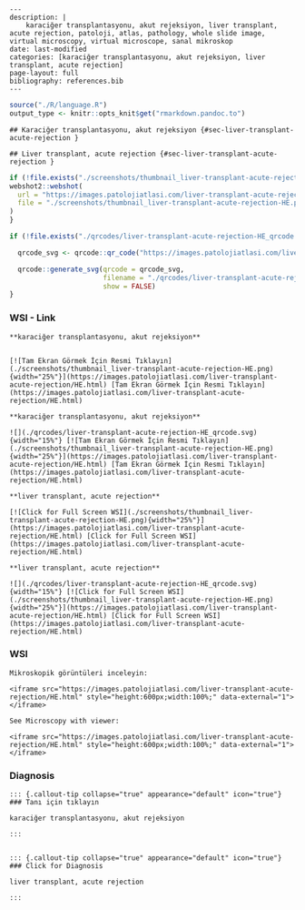 




```comment
---
description: |
    karaciğer transplantasyonu, akut rejeksiyon, liver transplant, acute rejection, patoloji, atlas, pathology, whole slide image, virtual microscopy, virtual microscope, sanal mikroskop
date: last-modified
categories: [karaciğer transplantasyonu, akut rejeksiyon, liver transplant, acute rejection]
page-layout: full
bibliography: references.bib
---
```



```r
source("./R/language.R")
output_type <- knitr::opts_knit$get("rmarkdown.pandoc.to")
```


```asis
## Karaciğer transplantasyonu, akut rejeksiyon {#sec-liver-transplant-acute-rejection }
```


```asis
## Liver transplant, acute rejection {#sec-liver-transplant-acute-rejection }
```






```r
if (!file.exists("./screenshots/thumbnail_liver-transplant-acute-rejection-HE.png")) {
webshot2::webshot(
  url = "https://images.patolojiatlasi.com/liver-transplant-acute-rejection/HE.html",
  file = "./screenshots/thumbnail_liver-transplant-acute-rejection-HE.png"
)
}
```



```r
if (!file.exists("./qrcodes/liver-transplant-acute-rejection-HE_qrcode.svg")) {

  qrcode_svg <- qrcode::qr_code("https://images.patolojiatlasi.com/liver-transplant-acute-rejection/HE.html")

  qrcode::generate_svg(qrcode = qrcode_svg,
                       filename = "./qrcodes/liver-transplant-acute-rejection-HE_qrcode.svg",
                       show = FALSE)
}
```











::::: panel-tabset


### WSI - Link








:::: {.content-hidden when-format="pdf"}


```asis

**karaciğer transplantasyonu, akut rejeksiyon**


[![Tam Ekran Görmek İçin Resmi Tıklayın](./screenshots/thumbnail_liver-transplant-acute-rejection-HE.png){width="25%"}](https://images.patolojiatlasi.com/liver-transplant-acute-rejection/HE.html) [Tam Ekran Görmek İçin Resmi Tıklayın](https://images.patolojiatlasi.com/liver-transplant-acute-rejection/HE.html)

```

::::


:::: {.content-visible when-format="pdf"}

```asis

**karaciğer transplantasyonu, akut rejeksiyon**

![](./qrcodes/liver-transplant-acute-rejection-HE_qrcode.svg){width="15%"} [![Tam Ekran Görmek İçin Resmi Tıklayın](./screenshots/thumbnail_liver-transplant-acute-rejection-HE.png){width="25%"}](https://images.patolojiatlasi.com/liver-transplant-acute-rejection/HE.html) [Tam Ekran Görmek İçin Resmi Tıklayın](https://images.patolojiatlasi.com/liver-transplant-acute-rejection/HE.html)

```



::::




:::: {.content-hidden when-format="pdf"}


```asis

**liver transplant, acute rejection**

[![Click for Full Screen WSI](./screenshots/thumbnail_liver-transplant-acute-rejection-HE.png){width="25%"}](https://images.patolojiatlasi.com/liver-transplant-acute-rejection/HE.html) [Click for Full Screen WSI](https://images.patolojiatlasi.com/liver-transplant-acute-rejection/HE.html)

```

::::


:::: {.content-visible when-format="pdf"}

```asis

**liver transplant, acute rejection**

![](./qrcodes/liver-transplant-acute-rejection-HE_qrcode.svg){width="15%"} [![Click for Full Screen WSI](./screenshots/thumbnail_liver-transplant-acute-rejection-HE.png){width="25%"}](https://images.patolojiatlasi.com/liver-transplant-acute-rejection/HE.html) [Click for Full Screen WSI](https://images.patolojiatlasi.com/liver-transplant-acute-rejection/HE.html)

```


::::







### WSI








```asis
Mikroskopik görüntüleri inceleyin:

<iframe src="https://images.patolojiatlasi.com/liver-transplant-acute-rejection/HE.html" style="height:600px;width:100%;" data-external="1"></iframe>

```





```asis

See Microscopy with viewer:

<iframe src="https://images.patolojiatlasi.com/liver-transplant-acute-rejection/HE.html" style="height:600px;width:100%;" data-external="1"></iframe>

```





### Diagnosis


```asis


::: {.callout-tip collapse="true" appearance="default" icon="true"}
### Tanı için tıklayın

karaciğer transplantasyonu, akut rejeksiyon

:::


```


```asis


::: {.callout-tip collapse="true" appearance="default" icon="true"}
### Click for Diagnosis

liver transplant, acute rejection

:::

```









:::::















